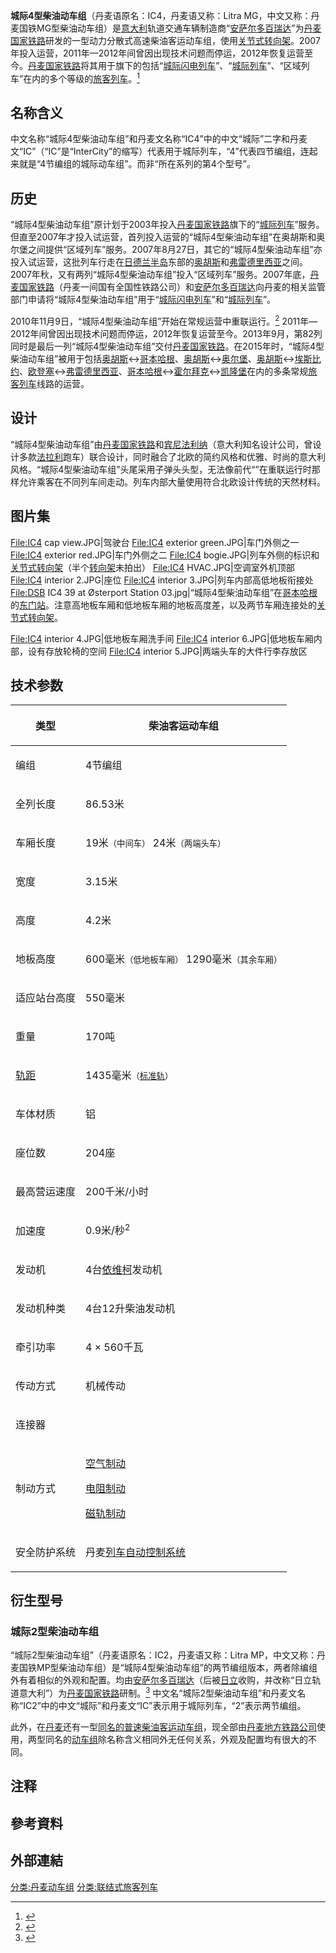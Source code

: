 {{Copy edit|time=2021-01-29T08:43:13+00:00}}
{{Refimprove|time=2021-01-29T08:43:13+00:00}}
{{Infobox train
| name             = 城际4型柴油动车组<br>丹麦国铁MG型柴油动车组
| image            = File:Hugh llewelyn 5615 (5707052179).jpg
| caption          = “城际4型柴油动车组”停靠在[[哥本哈根火车总站|哥本哈根火车总站]]，2009年10月7日拍摄
| service          = 2007年—2011年<br>2012年至今
| manufacturer     = [[安萨尔多百瑞达|安萨尔多百瑞达]]
| factory          = [[Pistoia|Pistoia]], [[Reggio_Calabria|Reggio Calabria]], [[Naples|Naples]] and [[Randers|Randers]]
| replaced         = {{link-da|城际3型柴油动车组|IC3}}<br>{{link-da|丹麦国铁MR型柴油动车组|Litra MR}}<br>{{link-en|庞巴迪双层铁路客车|Bombardier Double-deck Coach}}
| yearconstruction = 2005年—2013年
| yearservice      = 2007年
| numberconstruction= -
| numberbuilt      = 82列
| numberservice    = 74
| formation        = 4节编组
| fleetnumbers     = 5601至5683
| capacity         = 204座
| operator         = [[丹麦国家铁路|丹麦国家铁路]]
| depots           = [[奥胡斯火车总站|奥胡斯火车总站]]
| lines            = *[[奥胡斯火车总站|奥胡斯火车总站]]↔[[埃斯比约站|埃斯比约站]]<ref name="IC4-drift 2017">{{cite web |url=http://nyheder.tv2.dk/samfund/2017-03-07-overblik-saadan-vil-de-manglende-ic4-tog-paavirke-togtrafikken |title=Overblik: Sådan vil de manglende IC4-tog påvirke togtrafikken |language=da |last= |first= |date=2017年3月7日 |accessdate=2018年2月13日 |archive-date=2018年5月27日 |archive-url=https://web.archive.org/web/20180527032414/http://nyheder.tv2.dk/samfund/2017-03-07-overblik-saadan-vil-de-manglende-ic4-tog-paavirke-togtrafikken |dead-url=no }}</ref>
*[[东门站_(哥本哈根)|东门站]]↔[[霍尔拜克站|霍尔拜克站]]↔[[凯隆堡站|凯隆堡站]]<ref name="Nordvestbanen">[http://www.sn.dk/kalundborg/ic4-tog-ruller-ind-paa-nordvestbanen/artikel/425561 IC4-tog ruller ind på Nordvestbanen | SN.dk] {{Wayback|url=http://www.sn.dk/kalundborg/ic4-tog-ruller-ind-paa-nordvestbanen/artikel/425561 |date=20140809113851 }} Den 6. august 2014</ref>
*[[东门站_(哥本哈根)|东门站]]↔{{link-da|奈斯特韦兹站|Næstved Station}}↔{{link-en|尼克宾法尔斯特站|Nykøbing F Station}}<ref name="IC4-drift 2017" />
*[[奥胡斯火车总站|奥胡斯火车总站]]↔[[奥尔堡站|奥尔堡站]]<ref name="Her kører IC4 2014">{{cite web |url=https://politiken.dk/forbrugogliv/forbrug/dintransport/art5555495/FAKTA-Her-k%C3%B8rer-IC4-og-IC2-togene |title=FAKTA: Her kører IC4- og IC2-togene |language=da |last= |first= |date=2014年12月5日 |accessdate=2018-02-13 |archive-date=2018-02-14 |archive-url=https://web.archive.org/web/20180214142059/https://politiken.dk/forbrugogliv/forbrug/dintransport/art5555495/FAKTA-Her-k%C3%B8rer-IC4-og-IC2-togene |dead-url=no }}</ref> 
*[[欧登塞站|欧登塞站]]↔[[弗雷德里西亚站|弗雷德里西亚站]]<ref name="IC4-drift 2017" />
*[[弗雷德里西亚站|弗雷德里西亚站]]↔[[瓦埃勒站|瓦埃勒站]]↔[[海宁站_(丹麦)|海宁站]]↔[[斯楚厄站|斯楚厄站]]
*[[奥胡斯火车总站|奥胡斯火车总站]]↔[[欧登塞站|欧登塞站]]↔[[哥本哈根火车总站|哥本哈根火车总站]]
*[[欧登塞站|欧登塞站]]↔{{link-da|斯文堡站|Svendborg Station}}
| carbody          = 铝
| width            = 3150
| height           = 4200
| entrylevelorstep = Step (MG and FG cars)<br/>Level (FH cars)
| doors            = 4
| maxspeed         = 200<ref name="ansaldobreda.it">{{Cite web |url=http://www.ansaldobreda.it/upload/allegati_prodotti/55_ITA_ic4.pdf |title=存档副本 |accessdate=2021-01-04 |archive-date=2012-03-15 |archive-url=https://web.archive.org/web/20120315165251/http://www.ansaldobreda.it/upload/allegati_prodotti/55_ITA_ic4.pdf |dead-url=no }}</ref>
| weight           = 170
| acceleration     = 0.9米/秒<small><sup>2</sup></small>
| deceleration     = 
| engine           = 4台[[依维柯|依维柯]]发动机 
| enginetype       = 4 × {{convert|12|L|cuin|0|abbr=on}}<br>[[Diesel_engine|diesel]]s
| poweroutput      = 4 × {{convert|560|kW|hp|abbr=on}}
| transmission     = 机械传动
| hvac             = [[空调|空调]]
| uicclass         = 
| aarwheels        = 
| bogies           = 
| brakes           = [[空气制动|空气制动]]<br>[[电阻制动|电阻制动]]<br>[[磁轨制动|磁轨制动]]
| safety           = 丹麦[[列车自动控制系统|列车自动控制系统]]
| coupling         = {{link-en|夏芬博格式車鈎|Scharfenberg coupler}}
| gauge            = 1435
|native_name       = IC4<br>Litra MG
|類型              = 高速柴油客运动车组
|origin            = {{ITA}}
|image2            = Aarhus Hovedbanegård 2019 4.jpg
|caption2          = “城际4型柴油动车组”外部全景，2019年拍摄于[[奥胡斯火车总站|奥胡斯火车总站]]
|platformheight=550}}
'''城际4型柴油动车组'''（丹麦语原名：IC4，丹麦语又称：Litra MG，中文又称：丹麦国铁MG型柴油动车组）是[[意大利|意大利]]轨道交通车辆制造商“[[安薩爾多百瑞達|安萨尔多百瑞达]]”{{NoteTag|“安萨尔多百瑞达”现已被[[日立製作所|日立]]收购，并改称“[[日立轨道意大利|日立轨道意大利]]”。}}为[[丹麦国家铁路|丹麦国家铁路]]研发的一型动力分散式高速柴油客运动车组，使用[[關節式轉向架|关节式转向架]]。2007年投入运营，2011年—2012年间曾因出现技术问题而停运，2012年恢复运营至今。[[丹麦国家铁路|丹麦国家铁路]]将其用于旗下的包括“[[城际闪电列车|城际闪电列车]]”、“[[城际列车_(欧洲)|城际列车]]”{{NoteTag|在[[丹麦|丹麦]]，“城际列车”一词多指代线路横跨至少两座城市行政区域且停站较少的旅客列车，与[[中国大陆|中国大陆]]的“城际列车”并非等同的概念。}}、“区域列车”在内的多个等级的[[旅客列车|旅客列车]]。<ref>{{Cite web|title=DSB IC4 - Litra MG - historie, data, billeder m.v.|url=https://www.jernbanen.dk/lyntog.php?typenr=11|accessdate=2021-01-04|author=|date=|format=|work=www.jernbanen.dk|publisher=|language=da|archive-date=2020-09-28|archive-url=https://web.archive.org/web/20200928221200/https://www.jernbanen.dk/lyntog.php?typenr=11|dead-url=no}}</ref>

== 名称含义 ==
中文名称“城际4型柴油动车组”和丹麦文名称“IC4”中的中文“城际”二字和丹麦文“IC”（“IC”是“InterCity”的缩写）代表用于城际列车，“4”代表四节编组，连起来就是“4节编组的城际动车组”。而非“所在系列的第4个型号”。

== 历史 ==
“城际4型柴油动车组”原计划于2003年投入[[丹麦国家铁路|丹麦国家铁路]]旗下的“[[城际列车_(欧洲)|城际列车]]”服务。但直至2007年才投入试运营，首列投入运营的“城际4型柴油动车组”在奥胡斯和奥尔堡之间提供“区域列车”服务。2007年8月27日，其它的“城际4型柴油动车组”亦投入试运营，这批列车行走在[[日德兰半岛|日德兰半岛]]东部的[[奥胡斯|奥胡斯]]和[[弗雷德里西亞|弗雷德里西亚]]之间。2007年秋，又有两列“城际4型柴油动车组”投入“区域列车”服务。2007年底，[[丹麦国家铁路|丹麦国家铁路]]（丹麦一间国有全国性铁路公司）和[[安萨尔多百瑞达|安萨尔多百瑞达]]向丹麦的相关监管部门申请将“城际4型柴油动车组”用于“[[城际闪电列车|城际闪电列车]]”和“[[城际列车_(欧洲)|城际列车]]”。

2010年11月9日，“城际4型柴油动车组”开始在常规运营中重联运行。<ref name="dsb.dk">{{Cite web|title=Typegodkendelse til IC4 er i hus|url=https://www.dsb.dk/Om-DSB/Presse/Nyheder/Typegodkendelse-til-IC4-er-i-hus/|accessdate=2021-01-14|author=|date=|format=|work=|publisher=丹麦国家铁路官网|language=da|archive-date=2021-01-15|archive-url=https://web.archive.org/web/20210115212543/https://www.dsb.dk/Om-DSB/Presse/Nyheder/Typegodkendelse-til-IC4-er-i-hus/|dead-url=no}}</ref> 2011年—2012年间曾因出现技术问题而停运，2012年恢复运营至今。2013年9月，第82列同时是最后一列“城际4型柴油动车组”交付[[丹麦国家铁路|丹麦国家铁路]]。在2015年时，“城际4型柴油动车组”被用于包括[[奥胡斯|奥胡斯]]↔[[哥本哈根|哥本哈根]]、[[奥胡斯|奥胡斯]]↔[[奥尔堡|奥尔堡]]、[[奥胡斯|奥胡斯]]↔[[埃斯比约|埃斯比约]]、[[欧登塞|欧登塞]]↔[[弗雷德里西亞|弗雷德里西亚]]、[[哥本哈根|哥本哈根]]↔[[霍爾拜克|霍尔拜克]]↔[[凱隆堡|凯隆堡]]在内的多条常规[[旅客列车|旅客列车]]线路的运营。

== 设计 ==
“城际4型柴油动车组”由[[丹麦国家铁路|丹麦国家铁路]]和[[宾尼法利纳|宾尼法利纳]]（意大利知名设计公司，曾设计多款[[法拉利汽車|法拉利]]跑车）联合设计，同时融合了北欧的简约风格和优雅、时尚的意大利风格。“城际4型柴油动车组”头尾采用子弹头头型，无法像前代“{{Link-da|城际3型柴油动车组|IC3}}”在重联运行时那样允许乘客在不同列车间走动。列车内部大量使用符合北欧设计传统的天然材料。

== 图片集 ==
<gallery widths="260" heights="200">
File:IC4 cap view.JPG|驾驶台
File:IC4 exterior green.JPG|车门外侧之一
File:IC4 exterior red.JPG|车门外侧之二
File:IC4 bogie.JPG|列车外侧的标识和[[關節式轉向架|关节式转向架]]（半个[[轉向架|转向架]]未拍出）
File:IC4 HVAC.JPG|空调室外机顶部
File:IC4 interior 2.JPG|座位
File:IC4 interior 3.JPG|列车内部高低地板衔接处
File:DSB IC4 39 at Østerport Station 03.jpg|“城际4型柴油动车组”在[[哥本哈根|哥本哈根]]的[[东门站_(哥本哈根)|东门站]]。注意高地板车厢和低地板车厢的地板高度差，以及两节车厢连接处的[[關節式轉向架|关节式转向架]]。
</gallery>
<gallery widths="160" heights="220">
File:IC4 interior 4.JPG|低地板车厢洗手间
File:IC4 interior 6.JPG|低地板车厢内部，设有存放轮椅的空间
File:IC4 interior 5.JPG|两端头车的大件行李存放区
</gallery>


== 技术参数 ==
{| class="wikitable"
!类型
|柴油客运动车组
|-
!编组
|4节编组
|-
!全列长度
|86.53米
|-
!车厢长度
|19米<small>（中间车）</small>
24米<small>（两端头车）</small>
|-
!宽度
|3.15米
|-
!高度
|4.2米
|-
!地板高度
|600毫米<small>（低地板车厢）</small>
1290毫米<small>（其余车厢）</small>
|-
!适应站台高度
|550毫米
|-
!重量
|170吨
|-
![[轨距|轨距]]
|1435毫米<small>（[[標準軌|标准轨]]）</small>
|-
!车体材质
|铝
|-
!座位数
|204座
|-
!最高营运速度
|200千米/小时
|-
!加速度
|0.9米/秒<sup>2</sup>
|-
!发动机
|4台[[歐霸_(汽車公司)|依维柯]]发动机
|-
!发动机种类
|4台12升柴油发动机
|-
!牵引功率
|4 × 560千瓦
|-
!传动方式
|机械传动
|-
!连接器
|{{link-en|夏芬博格式車鈎|Scharfenberg coupler}}
|-
!制动方式
|[[空气制动|空气制动]]

[[电阻制动|电阻制动]]

[[磁轨制动|磁轨制动]]
|-
!安全防护系统
|丹麦[[列车自动控制系统|列车自动控制系统]]
|}

== 衍生型号 ==

=== 城际2型柴油动车组 ===
{{Main articles|城际2型柴油动车组 (丹麦国家铁路)}}
“城际2型柴油动车组”（丹麦语原名：IC2，丹麦语又称：Litra MP，中文又称：丹麦国铁MP型柴油动车组）是“城际4型柴油动车组”的两节编组版本，两者除编组外有着相似的外观和配置。均由[[安薩爾多百瑞達|安萨尔多百瑞达]]（后被[[日立製作所|日立]]收购，并改称“日立轨道意大利”）为[[丹麦国家铁路|丹麦国家铁路]]研制。<ref>{{Cite web|title=DSB IC2 - Litra MP - historie, data, billeder m.v.|url=https://www.jernbanen.dk/lyntog.php?typenr=12|accessdate=2021-01-12|author=|date=|format=|work=www.jernbanen.dk|publisher=|language=da|archive-date=2021-01-13|archive-url=https://web.archive.org/web/20210113231453/https://www.jernbanen.dk/lyntog.php?typenr=12|dead-url=no}}</ref> 中文名“城际2型柴油动车组”和丹麦文名称“IC2”中的中文“城际”和丹麦文“IC”表示用于城际列车，“2”表示两节编组。

此外，在[[丹麦|丹麦]]还有一型[[城际2型柴油动车组_(Adtranz)|同名的普速柴油客运动车组]]，现全部由[[丹麦地方铁路公司_(2015年成立)|丹麦地方铁路公司]]使用，两型同名的[[動車組|动车组]]除名称含义相同外无任何关系，外观及配置均有很大的不同。

== 注释 ==
{{NoteFoot}}

== 參考資料 ==
{{Reflist|2}}

== 外部連結 ==
{{commonscat}}
[[分类:丹麦动车组|分类:丹麦动车组]]
[[分类:联结式旅客列车|分类:联结式旅客列车]]